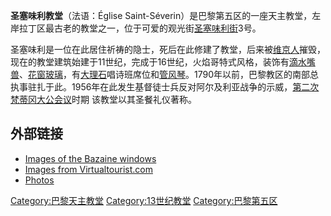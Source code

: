 {{coord|48|51|07.34|N|2|20|44.42|E|display=title}}


'''圣塞味利教堂'''（法语：Église Saint-Séverin）是巴黎第五区的一座天主教堂，左岸拉丁区最古老的教堂之一，位于可爱的观光街[[圣塞味利街|圣塞味利街]]3号。 

圣塞味利是一位在此居住祈祷的隐士，死后在此修建了教堂，后来被[[维京人|维京人]]摧毁，现在的教堂建筑始建于11世纪，完成于16世纪，火焰哥特式风格，装饰有[[滴水嘴兽|滴水嘴兽]]、[[花窗玻璃|花窗玻璃]]，有[[大理石|大理石]]唱诗班席位和[[管风琴|管风琴]]。1790年以前，巴黎教区的南部总执事驻扎于此。1956年在此发生基督徒士兵反对阿尔及利亚战争的示威，[[第二次梵蒂冈大公会议|第二次梵蒂冈大公会议]]时期 该教堂以其圣餐礼仪著称。

== 外部链接 ==
{{commonscat|Église Saint-Séverin}}
* [https://web.archive.org/web/20070930201159/http://www.insecula.com/us/contact/A010161_oeuvre_1.html Images of the Bazaine windows]
* [http://members.virtualtourist.com/m/p/m/28f731/ Images from Virtualtourist.com] {{Wayback|url=http://members.virtualtourist.com/m/p/m/28f731/ |date=20180411041530 }}
* [http://www.gotik-romanik.de/Paris%20Saint-Severin,%20Thumbnails/Thumbnails.html Photos] {{Wayback|url=http://www.gotik-romanik.de/Paris%20Saint-Severin,%20Thumbnails/Thumbnails.html |date=20170407234102 }}

[[Category:巴黎天主教堂|Category:巴黎天主教堂]]
[[Category:13世纪教堂|Category:13世纪教堂]]
[[Category:巴黎第五区|Category:巴黎第五区]]